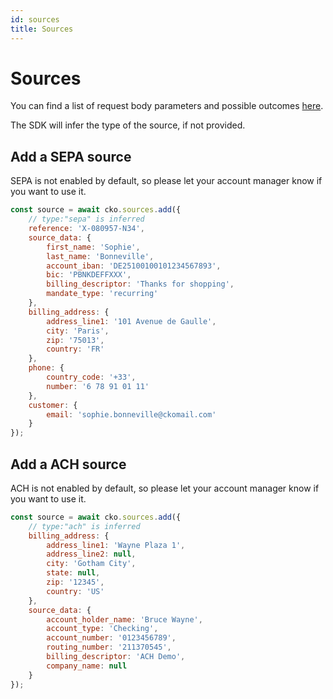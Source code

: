 ```yaml
---
id: sources
title: Sources
---
```



# Sources

You can find a list of request body parameters and possible outcomes [here](https://api-reference.checkout.com/#tag/Sources).

The SDK will infer the type of the source, if not provided.

## Add a SEPA source


<Information type="information">SEPA is not enabled by default, so please let your account manager know if you want to use it.</Information>


```js
const source = await cko.sources.add({
    // type:"sepa" is inferred
    reference: 'X-080957-N34',
    source_data: {
        first_name: 'Sophie',
        last_name: 'Bonneville',
        account_iban: 'DE25100100101234567893',
        bic: 'PBNKDEFFXXX',
        billing_descriptor: 'Thanks for shopping',
        mandate_type: 'recurring'
    },
    billing_address: {
        address_line1: '101 Avenue de Gaulle',
        city: 'Paris',
        zip: '75013',
        country: 'FR'
    },
    phone: {
        country_code: '+33',
        number: '6 78 91 01 11'
    },
    customer: {
        email: 'sophie.bonneville@ckomail.com'
    }
});
```

## Add a ACH source


<Information type="information">
    ACH is not enabled by default, so please let your account manager know if you want to use it.
</Information>


```js
const source = await cko.sources.add({
    // type:"ach" is inferred
    billing_address: {
        address_line1: 'Wayne Plaza 1',
        address_line2: null,
        city: 'Gotham City',
        state: null,
        zip: '12345',
        country: 'US'
    },
    source_data: {
        account_holder_name: 'Bruce Wayne',
        account_type: 'Checking',
        account_number: '0123456789',
        routing_number: '211370545',
        billing_descriptor: 'ACH Demo',
        company_name: null
    }
});
```
